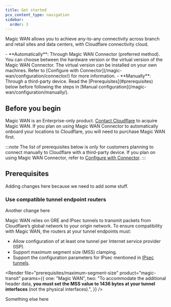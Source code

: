 ```yaml
---
title: Get started
pcx_content_type: navigation
sidebar:
  order: 3
---
```



Magic WAN allows you to achieve any-to-any connectivity across branch and retail sites and data centers, with Cloudflare connectivity cloud.

<Card icon="setting" title="Magic WAN set up options">
	- **Automatically**: Through Magic WAN Connector (preferred method). You can
	choose between the hardware version or the virtual version of the Magic WAN
	Connector. The virtual version can be installed on your own machines. Refer to
	[Configure with Connector](/magic-wan/configuration/connector/) for more
	information. - **Manually**: Through a third-party device. Read the
	[Prerequisites](#prerequisites) below before following the steps in [Manual
	configuration](/magic-wan/configuration/manually/).
</Card>

## Before you begin

Magic WAN is an Enterprise-only product. [Contact Cloudflare](https://www.cloudflare.com/magic-wan/) to acquire Magic WAN. If you plan on using Magic WAN Connector to automatically onboard your locations to Cloudflare, you will need to purchase Magic WAN first.

:::note
The list of prerequisites below is only for customers planning to connect manually to Cloudflare with a third-party device. If you plan on using Magic WAN Connector, refer to [Configure with Connector](/magic-wan/configuration/connector/).
:::

## Prerequisites

Adding changes here because we need to add some stuff.

### Use compatible tunnel endpoint routers

Another change here

Magic WAN relies on <GlossaryTooltip term="GRE tunnel" link="/magic-wan/reference/tunnels/">GRE</GlossaryTooltip> and <GlossaryTooltip term="IPsec tunnel" link="/magic-wan/reference/tunnels/#ipsec-tunnels">IPsec tunnels</GlossaryTooltip> to transmit packets from Cloudflare’s global network to your origin network. To ensure compatibility with Magic WAN, the routers at your tunnel endpoints must:

- Allow configuration of at least one tunnel per Internet service provider (ISP).
- Support <GlossaryTooltip term="maximum segment size (MSS)">maximum segment size (MSS)</GlossaryTooltip> clamping.
- Support the configuration parameters for IPsec mentioned in [IPsec tunnels](/magic-wan/reference/tunnels/#supported-configuration-parameters).

<Render
	file="prerequisites/maximum-segment-size"
	product="magic-transit"
	params={{
		one: "Magic WAN",
		two: "To accommodate the additional header data, **you must set the MSS value to 1436 bytes at your tunnel interfaces** (not the physical interfaces).",
	}}
/>

<Render
	file="prerequisites/router-vendor-guidelines-mss-settings-origin"
	product="magic-transit"
/>

Something else here
